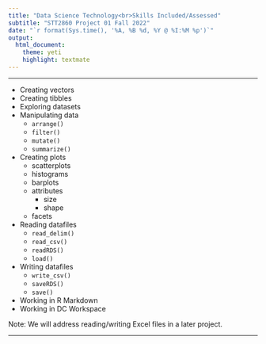 ```yaml
---
title: "Data Science Technology<br>Skills Included/Assessed"
subtitle: "STT2860 Project 01 Fall 2022"
date: "`r format(Sys.time(), '%A, %B %d, %Y @ %I:%M %p')`"
output: 
  html_document: 
    theme: yeti
    highlight: textmate
---
```

<hr>

* Creating vectors
* Creating tibbles
* Exploring datasets
* Manipulating data
    * `arrange()`
    * `filter()`
    * `mutate()`
    * `summarize()`
* Creating plots
    * scatterplots
    * histograms
    * barplots
    * attributes
        * size
        * shape
    * facets
* Reading datafiles
    * `read_delim()`
    * `read_csv()`
    * `readRDS()`
    * `load()`
* Writing datafiles
   * `write_csv()`
   * `saveRDS()`
   * `save()`
* Working in R Markdown
* Working in DC Workspace

Note: We will address reading/writing Excel files in a later project.

<hr>

